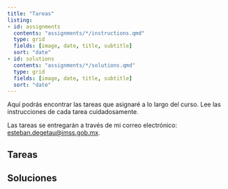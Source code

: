 ```yaml
---
title: "Tareas"
listing:
- id: assignments
  contents: "assignments/*/instructions.qmd"
  type: grid
  fields: [image, date, title, subtitle]
  sort: "date"
- id: solutions
  contents: "assignments/*/solutions.qmd"   
  type: grid
  fields: [image, date, title, subtitle]
  sort: "date"
---
```


Aquí podrás encontrar las tareas que asignaré a lo largo del curso. Lee las instrucciones de cada tarea cuidadosamente.

Las tareas se entregarán a través de mi correo electrónico: [esteban.degetau@imss.gob.mx](mailto:esteban.degetau@imss.gob.mx). 

## Tareas

:::{#assignments}
:::

## Soluciones

:::{#solutions}
:::